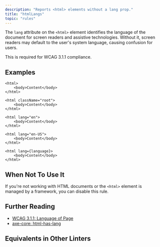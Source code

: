 ```yaml
---
description: "Reports <html> elements without a lang prop."
title: "htmlLangs"
topic: "rules"
---
```



<RuleSummary plugin="jsx" rule="htmlLangs" />

The `lang` attribute on the `<html>` element identifies the language of the document for screen readers and assistive technologies.
Without it, screen readers may default to the user's system language, causing confusion for users.

This is required for WCAG 3.1.1 compliance.

## Examples

<Tabs>
<TabItem label="❌ Incorrect">

```tsx
<html>
	<body>Content</body>
</html>
```

```tsx
<html className="root">
	<body>Content</body>
</html>
```

</TabItem>
<TabItem label="✅ Correct">

```tsx
<html lang="en">
	<body>Content</body>
</html>
```

```tsx
<html lang="en-US">
	<body>Content</body>
</html>
```

```tsx
<html lang={language}>
	<body>Content</body>
</html>
```

</TabItem>
</Tabs>

## When Not To Use It

If you're not working with HTML documents or the `<html>` element is managed by a framework, you can disable this rule.

## Further Reading

- [WCAG 3.1.1: Language of Page](https://www.w3.org/WAI/WCAG21/Understanding/language-of-page)
- [axe-core: html-has-lang](https://dequeuniversity.com/rules/axe/3.2/html-has-lang)

## Equivalents in Other Linters

<RuleEquivalents pluginId="jsx" ruleId="htmlLangs" />
